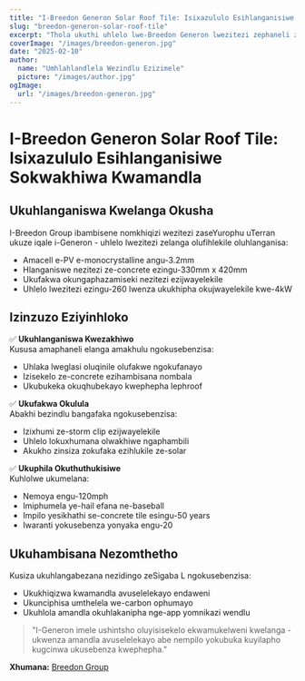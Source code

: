 ```yaml
---
title: "I-Breedon Generon Solar Roof Tile: Isixazululo Esihlanganisiwe Sokwakhiwa Kwamandla"
slug: "breedon-generon-solar-roof-tile"
excerpt: "Thola ukuthi uhlelo lwe-Breedon Generon lwezitezi zephaneli zelanga luhlanganisa kanjani ukukhiqizwa kwamandla avuselelekayo nezici zokwakha ezijwayelekile."
coverImage: "/images/breedon-generon.jpg"
date: "2025-02-10"
author:
  name: "Umhlahlandlela Wezindlu Ezizimele"
  picture: "/images/author.jpg"
ogImage:
  url: "/images/breedon-generon.jpg"
---
```


# I-Breedon Generon Solar Roof Tile: Isixazululo Esihlanganisiwe Sokwakhiwa Kwamandla

## Ukuhlanganiswa Kwelanga Okusha

I-Breedon Group ibambisene nomkhiqizi wezitezi zaseYurophu uTerran ukuze iqale i-Generon - uhlelo lwezitezi zelanga olufihlekile oluhlanganisa:

- Amacell e-PV e-monocrystalline angu-3.2mm
- Hlanganiswe nezitezi ze-concrete ezingu-330mm x 420mm
- Ukufakwa okungaphazamiseki nezitezi ezijwayelekile
- Uhlelo lwezitezi ezingu-260 lwenza ukukhipha okujwayelekile kwe-4kW

## Izinzuzo Eziyinhloko

✅ **Ukuhlanganiswa Kwezakhiwo**  
Kususa amaphaneli elanga amakhulu ngokusebenzisa:
- Uhlaka lweglasi oluqinile olufakwe ngokufanayo
- Izisekelo ze-concrete ezihambisana nombala
- Ukubukeka okuqhubekayo kwephepha lephroof

✅ **Ukufakwa Okulula**  
Abakhi bezindlu bangafaka ngokusebenzisa:
- Izixhumi ze-storm clip ezijwayelekile
- Uhlelo lokuxhumana olwakhiwe ngaphambili
- Akukho zinsiza zokufaka ezihlukile ze-solar

✅ **Ukuphila Okuthuthukisiwe**  
Kuhlolwe ukumelana:
- Nemoya engu-120mph
- Imiphumela ye-hail efana ne-baseball
- Impilo yesikhathi se-concrete tile esingu-50 years
- Iwaranti yokusebenza yonyaka engu-20

## Ukuhambisana Nezomthetho

Kusiza ukuhlangabezana nezidingo zeSigaba L ngokusebenzisa:
- Ukukhiqizwa kwamandla avuselelekayo endaweni
- Ukunciphisa umthelela we-carbon ophumayo
- Ukuhlola amandla okuhlakanipha nge-app yomnikazi wendlu

> "I-Generon imele ushintsho oluyisisekelo ekwamukelweni kwelanga - ukwenza amandla avuselelekayo abe nempilo yokubuka kuyilapho kugcinwa ukusebenza kwephepha."  

**Xhumana:** [Breedon Group](https://www.breedongroup.com)